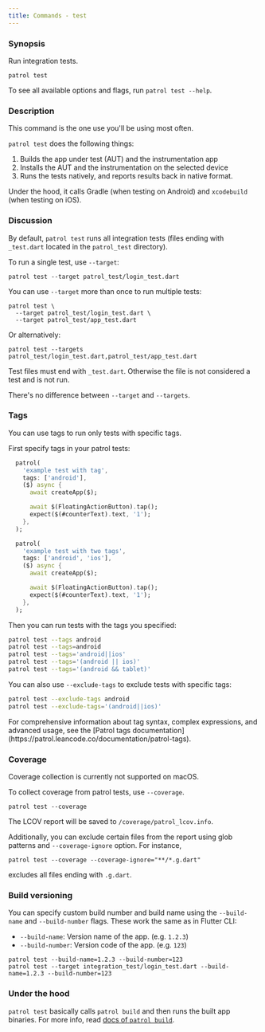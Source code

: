 ```yaml
---
title: Commands - test
---
```


### Synopsis

Run integration tests.

```
patrol test
```

To see all available options and flags, run `patrol test --help`.

### Description

This command is the one use you'll be using most often.

`patrol test` does the following things:

1. Builds the app under test (AUT) and the instrumentation app
2. Installs the AUT and the instrumentation on the selected device
3. Runs the tests natively, and reports results back in native format.

Under the hood, it calls Gradle (when testing on Android) and `xcodebuild` (when
testing on iOS).

### Discussion

By default, `patrol test` runs all integration tests (files ending with
`_test.dart` located in the `patrol_test` directory).

To run a single test, use `--target`:

```
patrol test --target patrol_test/login_test.dart
```

You can use `--target` more than once to run multiple tests:

```
patrol test \
  --target patrol_test/login_test.dart \
  --target patrol_test/app_test.dart
```

Or alternatively:

```
patrol test --targets patrol_test/login_test.dart,patrol_test/app_test.dart
```

Test files must end with `_test.dart`. Otherwise the file is not considered a
test and is not run.

<Info>There's no difference between `--target` and `--targets`.</Info>

### Tags

You can use tags to run only tests with specific tags. 

First specify tags in your patrol tests:

```dart
  patrol(
    'example test with tag',
    tags: ['android'],
    ($) async {
      await createApp($);

      await $(FloatingActionButton).tap();
      expect($(#counterText).text, '1');
    },
  );

  patrol(
    'example test with two tags',
    tags: ['android', 'ios'],
    ($) async {
      await createApp($);

      await $(FloatingActionButton).tap();
      expect($(#counterText).text, '1');
    },
  );
```

Then you can run tests with the tags you specified:

```bash
patrol test --tags android
patrol test --tags=android
patrol test --tags='android||ios'
patrol test --tags='(android || ios)'
patrol test --tags='(android && tablet)'
```

You can also use `--exclude-tags` to exclude tests with specific tags:

```bash
patrol test --exclude-tags android
patrol test --exclude-tags='(android||ios)'
```

<Info>
For comprehensive information about tag syntax, complex expressions, and advanced usage, see the [Patrol tags documentation](https://patrol.leancode.co/documentation/patrol-tags).
</Info>

### Coverage

<Warning>
        Coverage collection is currently not supported on macOS.
</Warning>

To collect coverage from patrol tests, use `--coverage`.

```
patrol test --coverage
```

The LCOV report will be saved to `/coverage/patrol_lcov.info`.

Additionally, you can exclude certain files from the report using glob patterns and `--coverage-ignore` option. For instance,

```
patrol test --coverage --coverage-ignore="**/*.g.dart"
```

excludes all files ending with `.g.dart`.

### Build versioning

You can specify custom build number and build name using the `--build-name` and `--build-number` flags. These work the same as in Flutter CLI:

- `--build-name`: Version name of the app. (e.g. `1.2.3`)
- `--build-number`: Version code of the app. (e.g. `123`)

```
patrol test --build-name=1.2.3 --build-number=123
patrol test --target integration_test/login_test.dart --build-name=1.2.3 --build-number=123
```

### Under the hood

`patrol test` basically calls `patrol build` and then runs the built app
binaries. For more info, read [docs of `patrol build`][patrol_build].

[patrol_build]: /cli-commands/build

